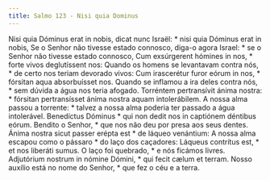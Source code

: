 ```yaml
---
title: Salmo 123 - Nisi quia Dominus
---
```


<div class="grid grid-cols-2 gap-5">
  <span class="text-justify">
    Nisi quia Dóminus erat in nobis, dicat nunc Israël: * nisi quia Dóminus erat
    in nobis,
  </span>
  <span class="text-justify">
    Se o Senhor não tivesse estado connosco, diga-o agora Israel: * se o Senhor
    não tivesse estado connosco,
  </span>
  <span class="text-justify">
    Cum exsúrgerent hómines in nos, * forte vivos deglutíssent nos:
  </span>
  <span class="text-justify">
    Quando os homens se levantavam contra nós, * de certo nos teriam devorado
    vivos:
  </span>
  <span class="text-justify">
    Cum irascerétur furor eórum in nos, * fórsitan aqua absorbuísset nos.
  </span>
  <span class="text-justify">
    Quando se inflamou a ira deles contra nós, * sem dúvida a água nos teria
    afogado.
  </span>
  <span class="text-justify">
    Torréntem pertransívit ánima nostra: * fórsitan pertransísset ánima nostra
    aquam intolerábilem.
  </span>
  <span class="text-justify">
    A nossa alma passou a torrente: * talvez a nossa alma poderia ter passado a
    água intolerável.
  </span>
  <span class="text-justify">
    Benedíctus Dóminus * qui non dedit nos in captiónem déntibus eórum.
  </span>
  <span class="text-justify">
    Bendito o Senhor, * que nos não deu por presa aos seus dentes.
  </span>
  <span class="text-justify">
    Ánima nostra sicut passer erépta est * de láqueo venántium:
  </span>
  <span class="text-justify">
    A nossa alma escapou como o pássaro * do laço dos caçadores:
  </span>
  <span class="text-justify">
    Láqueus contrítus est, * et nos liberáti sumus.
  </span>
  <span class="text-justify">
    O laço foi quebrado, * e nós ficámos livres.
  </span>
  <span class="text-justify">
    Adjutórium nostrum in nómine Dómini, * qui fecit cælum et terram.
  </span>
  <span class="text-justify">
    Nosso auxílio está no nome do Senhor, * que fez o céu e a terra.
  </span>
</div>
